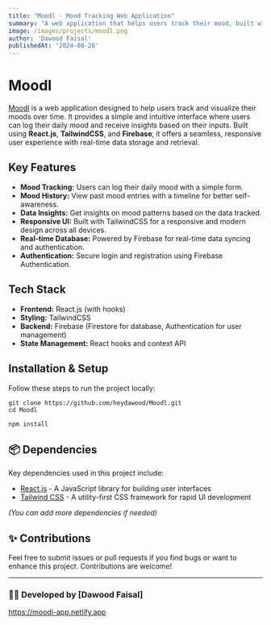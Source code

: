 ```yaml
---
title: "Moodl - Mood Tracking Web Application"
summary: "A web application that helps users track their mood, built with React.js, TailwindCSS, and Firebase."
image: /images/projects/moodl.png
author: 'Dawood Faisal'
publishedAt: '2024-08-26'
---
```




# Moodl

[Moodl](https://moodl-app.netlify.app/) is a web application designed to help users track and visualize their moods over time. It provides a simple and intuitive interface where users can log their daily mood and receive insights based on their inputs. Built using **React.js**, **TailwindCSS**, and **Firebase**, it offers a seamless, responsive user experience with real-time data storage and retrieval.

## Key Features

- **Mood Tracking:** Users can log their daily mood with a simple form.
- **Mood History:** View past mood entries with a timeline for better self-awareness.
- **Data Insights:** Get insights on mood patterns based on the data tracked.
- **Responsive UI:** Built with TailwindCSS for a responsive and modern design across all devices.
- **Real-time Database:** Powered by Firebase for real-time data syncing and authentication.
- **Authentication:** Secure login and registration using Firebase Authentication.

## Tech Stack

- **Frontend:** React.js (with hooks)
- **Styling:** TailwindCSS
- **Backend:** Firebase (Firestore for database, Authentication for user management)
- **State Management:** React hooks and context API

## Installation & Setup

Follow these steps to run the project locally:

```
git clone https://github.com/heydawood/Moodl.git
cd Moodl
```
```
npm install

```

## 📦 Dependencies

Key dependencies used in this project include:

- [React.js](https://reactjs.org/) - A JavaScript library for building user interfaces
- [Tailwind CSS](https://tailwindcss.com/) - A utility-first CSS framework for rapid UI development

*(You can add more dependencies if needed)*

## ✨ Contributions

Feel free to submit issues or pull requests if you find bugs or want to enhance this project. Contributions are welcome!

---

### 👨‍💻 Developed by [Dawood Faisal]


https://moodl-app.netlify.app

